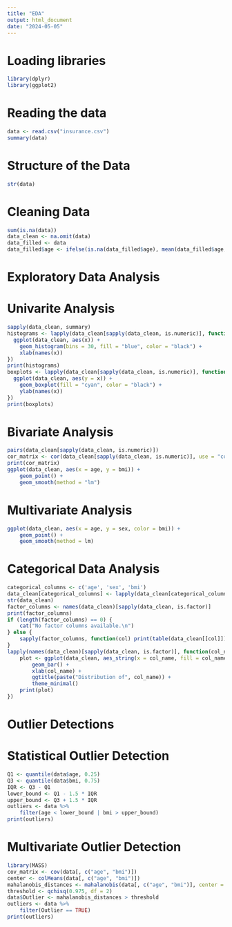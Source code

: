 ```yaml
---
title: "EDA"
output: html_document
date: "2024-05-05"
---
```

# Loading libraries
```r
library(dplyr)
library(ggplot2)
```

# Reading the data
```r
data <- read.csv("insurance.csv")
summary(data)
```

# Structure of the Data
```r
str(data)
```

# Cleaning Data
```r
sum(is.na(data))
data_clean <- na.omit(data)
data_filled <- data
data_filled$age <- ifelse(is.na(data_filled$age), mean(data_filled$age, na.rm = TRUE), data_filled$age)
```

# Exploratory Data Analysis

# Univarite Analysis
```r
sapply(data_clean, summary)
histograms <- lapply(data_clean[sapply(data_clean, is.numeric)], function(x) {
  ggplot(data_clean, aes(x)) + 
    geom_histogram(bins = 30, fill = "blue", color = "black") +
    xlab(names(x))
})
print(histograms)
boxplots <- lapply(data_clean[sapply(data_clean, is.numeric)], function(x) {
  ggplot(data_clean, aes(y = x)) + 
    geom_boxplot(fill = "cyan", color = "black") +
    ylab(names(x))
})
print(boxplots)
```

# Bivariate Analysis
```r
pairs(data_clean[sapply(data_clean, is.numeric)])
cor_matrix <- cor(data_clean[sapply(data_clean, is.numeric)], use = "complete.obs")
print(cor_matrix)
ggplot(data_clean, aes(x = age, y = bmi)) +
    geom_point() +
    geom_smooth(method = "lm")
```

# Multivariate Analysis
```r
ggplot(data_clean, aes(x = age, y = sex, color = bmi)) +
    geom_point() +
    geom_smooth(method = lm)
```

# Categorical Data Analysis

```r
categorical_columns <- c('age', 'sex', 'bmi')
data_clean[categorical_columns] <- lapply(data_clean[categorical_columns], factor)
str(data_clean)
factor_columns <- names(data_clean)[sapply(data_clean, is.factor)]
print(factor_columns)
if (length(factor_columns) == 0) {
    cat("No factor columns available.\n")
} else {
    sapply(factor_columns, function(col) print(table(data_clean[[col]])))
}
lapply(names(data_clean)[sapply(data_clean, is.factor)], function(col_name) {
    plot <- ggplot(data_clean, aes_string(x = col_name, fill = col_name)) +
        geom_bar() +
        xlab(col_name) +
        ggtitle(paste("Distribution of", col_name)) +
        theme_minimal()
    print(plot)  
})
```

# Outlier Detections

# Statistical Outlier Detection
```r
Q1 <- quantile(data$age, 0.25)
Q3 <- quantile(data$bmi, 0.75)
IQR <- Q3 - Q1
lower_bound <- Q1 - 1.5 * IQR
upper_bound <- Q3 + 1.5 * IQR
outliers <- data %>% 
    filter(age < lower_bound | bmi > upper_bound)
print(outliers)
```
# Multivariate Outlier Detection

```r
library(MASS)  
cov_matrix <- cov(data[, c("age", "bmi")])
center <- colMeans(data[, c("age", "bmi")])
mahalanobis_distances <- mahalanobis(data[, c("age", "bmi")], center = center, cov = cov_matrix)
threshold <- qchisq(0.975, df = 2)  
data$Outlier <- mahalanobis_distances > threshold
outliers <- data %>% 
    filter(Outlier == TRUE)
print(outliers)
```
